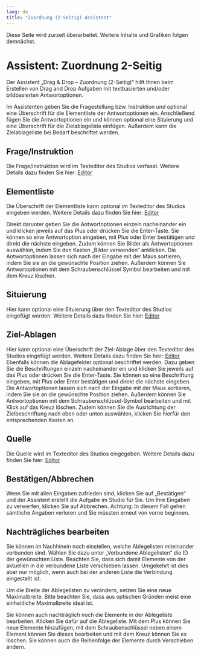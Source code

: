 ```yaml
---
lang: de
title: "Zuordnung (2-Seitig) Assistent"
---
```


::: {.callout-caution}
Diese Seite wird zurzeit überarbeitet. Weitere Inhalte und Grafiken folgen demnächst.
:::

# Assistent: Zuordnung 2-Seitig

Der Assistent „Drag & Drop – Zuordnung (2-Seitig)“ hilft Ihnen beim Erstellen von Drag and Drop Aufgaben mit textbasierten und/oder bildbasierten Antwortoptionen. 

Im Assistenten geben Sie die Fragestellung bzw. Instruktion und optional eine Überschrift für die Elementliste der Antwortoptionen ein. Anschließend fügen Sie die Antwortoptionen ein und können optional eine Situierung und eine Überschrift für die Zielablageliste einfügen. Außerdem kann die Zielablageliste bei Bedarf beschriftet werden.

## Frage/Instruktion

Die Frage/Instruktion wird im Texteditor des Studios verfasst. Weitere Details dazu finden Sie hier: [Editor](../../Medienelemente/Text/index.qmd)

## Elementliste 

Die Überschrift der Elementliste kann optional im Texteditor des Studios eingeben werden. Weitere Details dazu finden Sie hier: [Editor](../../Medienelemente/Text/index.qmd)

Direkt darunter geben Sie die Antwortoptionen einzeln nacheinander ein und klicken jeweils auf das Plus oder drücken Sie die Enter-Taste. Sie können so eine Antwortoption eingeben, mit Plus oder Enter bestätigen und direkt die nächste eingeben. Zudem können Sie Bilder als Antwortoptionen auswählen, indem Sie den Kasten „Bilder verwenden“ anklicken.
Die Antwortoptionen lassen sich nach der Eingabe mit der Maus sortieren, indem Sie sie an die gewünschte Position ziehen. Außerdem können Sie Antwortoptionen mit dem Schraubenschlüssel Symbol bearbeiten und mit dem Kreuz löschen.

## Situierung 

Hier kann optional eine Situierung über den Texteditor des Studios eingefügt werden. Weitere Details dazu finden Sie hier: [Editor](../../Medienelemente/Text/index.qmd)

## Ziel-Ablagen

Hier kann optional eine Überschrift der Ziel-Ablage über den Texteditor des Studios eingefügt werden. Weitere Details dazu finden Sie hier: [Editor](../../Medienelemente/Text/index.qmd)
Ebenfalls können die Ablagefelder optional beschriftet werden. Dazu geben Sie die Beschriftungen einzeln nacheinander ein und klicken Sie jeweils auf das Plus oder drücken Sie die Enter-Taste. Sie können so eine Beschriftung eingeben, mit Plus oder Enter bestätigen und direkt die nächste eingeben. Die Antwortoptionen lassen sich nach der Eingabe mit der Maus sortieren, indem Sie sie an die gewünschte Position ziehen. Außerdem können Sie Antwortoptionen mit dem Schraubenschlüssel-Symbol bearbeiten und mit Klick auf das Kreuz löschen. Zudem können Sie die Ausrichtung der Zielbeschriftung nach oben oder unten auswählen, klicken Sie hierfür den entsprechenden Kasten an.

## Quelle

Die Quelle wird im Texteditor des Studios eingegeben. Weitere Details dazu finden Sie hier: [Editor](../../Medienelemente/Text/index.qmd)

## Bestätigen/Abbrechen

Wenn Sie mit allen Eingaben zufrieden sind, klicken Sie auf „Bestätigen“ und der Assistent erstellt die Aufgabe im Studio für Sie. Um Ihre Eingaben zu verwerfen, klicken Sie auf Abbrechen. Achtung: In diesem Fall gehen sämtliche Angaben verloren und Sie müssten erneut von vorne beginnen.

## Nachträgliches bearbeiten

Sie können im Nachhinein noch einstellen, welche Ablegelisten miteinander verbunden sind. Wählen Sie dazu unter „Verbundene Ablegelisten“ die ID der gewünschten Liste. Beachten Sie, dass sich damit Elemente von der aktuellen in die verbundene Liste verschieben lassen. Umgekehrt ist dies aber nur möglich, wenn auch bei der anderen Liste die Verbindung eingestellt ist. 

Um die Breite der Ablegelisten zu verändern, setzen Sie eine neue Maximalbreite. Bitte beachten Sie, dass aus optischen Gründen meist eine einheitliche Maximalbreite ideal ist.

Sie können auch nachträglich noch die Elemente in der Ablegeliste bearbeiten. Klicken Sie dafür auf die Ablegeliste. Mit dem Plus können Sie neue Elemente hinzufügen, mit dem Schraubenschlüssel neben einem Element können Sie dieses bearbeiten und mit dem Kreuz können Sie es löschen. Sie können auch die Reihenfolge der Elemente durch Verschieben ändern.